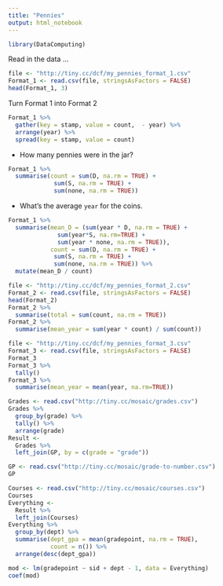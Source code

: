 ```yaml
---
title: "Pennies"
output: html_notebook
---
```


```r
library(DataComputing)
```

Read in the data ...
```r
file <- "http://tiny.cc/dcf/my_pennies_format_1.csv"
Format_1 <- read.csv(file, stringsAsFactors = FALSE)
head(Format_1, 3)
```
Turn Format 1 into Format 2

```r
Format_1 %>% 
  gather(key = stamp, value = count,  - year) %>%
  arrange(year) %>%
  spread(key = stamp, value = count)
```


* How many pennies were in the jar?
```r
Format_1 %>%
  summarise(count = sum(D, na.rm = TRUE) +
             sum(S, na.rm = TRUE) +  
             sum(none, na.rm = TRUE))
```

* What's the average `year` for the coins. 
```r
Format_1 %>%
  summarise(mean_D = (sum(year * D, na.rm = TRUE) + 
              sum(year*S, na.rm=TRUE) + 
              sum(year * none, na.rm = TRUE)),
            count = sum(D, na.rm = TRUE) +
             sum(S, na.rm = TRUE) +  
             sum(none, na.rm = TRUE)) %>%
  mutate(mean_D / count)
```


```r
file <- "http://tiny.cc/dcf/my_pennies_format_2.csv"
Format_2 <- read.csv(file, stringsAsFactors = FALSE)
head(Format_2)
Format_2 %>%
  summarise(total = sum(count, na.rm = TRUE))
Format_2 %>%
  summarise(mean_year = sum(year * count) / sum(count))
```

```r
file <- "http://tiny.cc/dcf/my_pennies_format_3.csv"
Format_3 <- read.csv(file, stringsAsFactors = FALSE)
Format_3
Format_3 %>%
  tally()
Format_3 %>%
  summarise(mean_year = mean(year, na.rm=TRUE))
```


```r
Grades <- read.csv("http://tiny.cc/mosaic/grades.csv")
Grades %>%
  group_by(grade) %>%
  tally() %>%
  arrange(grade)
Result <- 
  Grades %>%
  left_join(GP, by = c(grade = "grade"))
```

```r
GP <- read.csv("http://tiny.cc/mosaic/grade-to-number.csv")
GP
```

```r
Courses <- read.csv("http://tiny.cc/mosaic/courses.csv")
Courses 
Everything <-
  Result %>%
  left_join(Courses)
Everything %>%
  group_by(dept) %>%
  summarise(dept_gpa = mean(gradepoint, na.rm = TRUE),
            count = n()) %>%
  arrange(desc(dept_gpa))
```

```r
mod <- lm(gradepoint ~ sid + dept - 1, data = Everything)
coef(mod)
```
